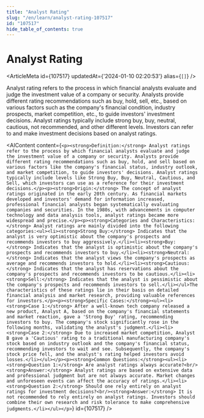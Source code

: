 ```yaml
---
title: "Analyst Rating"
slug: "/en/learn/analyst-rating-107517"
id: "107517"
hide_table_of_contents: true
---
```



# Analyst Rating

<ArticleMeta id={107517} updatedAt={'2024-01-10 02:20:53'} alias={`[]`} />
<div className='border-solid border-b border-t-0 my-4 border-[var(--ifm-color-gray-300)]' />

Analyst rating refers to the process in which financial analysts evaluate and judge the investment value of a company or security. Analysts provide different rating recommendations such as buy, hold, sell, etc., based on various factors such as the company's financial condition, industry prospects, market competition, etc., to guide investors' investment decisions. Analyst ratings typically include strong buy, buy, neutral, cautious, not recommended, and other different levels. Investors can refer to and make investment decisions based on analyst ratings.

<AIContent content={`<p><strong>Definition:</strong> Analyst ratings refer to the process by which financial analysts evaluate and judge the investment value of a company or security. Analysts provide different rating recommendations such as buy, hold, and sell based on various factors like the company's financial status, industry outlook, and market competition, to guide investors' decisions. Analyst ratings typically include levels like Strong Buy, Buy, Neutral, Cautious, and Sell, which investors can use as a reference for their investment decisions.</p><p><strong>Origin:</strong> The concept of analyst ratings originated in the early 20th century. As financial markets developed and investors' demand for information increased, professional financial analysts began systematically evaluating companies and securities. In the 1980s, with advancements in computer technology and data analysis tools, analyst ratings became more widespread and precise.</p><p><strong>Categories and Characteristics:</strong> Analyst ratings are mainly divided into the following categories:<ul><li><strong>Strong Buy:</strong> Indicates that the analyst is very optimistic about the company's prospects and recommends investors to buy aggressively.</li><li><strong>Buy:</strong> Indicates that the analyst is optimistic about the company's prospects and recommends investors to buy.</li><li><strong>Neutral:</strong> Indicates that the analyst views the company's prospects as average and recommends investors to hold.</li><li><strong>Cautious:</strong> Indicates that the analyst has reservations about the company's prospects and recommends investors to be cautious.</li><li><strong>Sell:</strong> Indicates that the analyst is pessimistic about the company's prospects and recommends investors to sell.</li></ul>The characteristics of these ratings lie in their basis on detailed financial analysis and market research, providing valuable references for investors.</p><p><strong>Specific Cases:</strong><ul><li><strong>Case 1:</strong> After a well-known tech company released a new product, Analyst A, based on the company's financial statements and market reaction, gave a 'Strong Buy' rating, recommending investors to buy. The company's stock significantly rose in the following months, validating the analyst's judgment.</li><li><strong>Case 2:</strong> Due to increased market competition, Analyst B gave a 'Cautious' rating to a traditional manufacturing company's stock based on industry outlook and the company's financial status, recommending investors to wait and see. Subsequently, the company's stock price fell, and the analyst's rating helped investors avoid losses.</li></ul></p><p><strong>Common Questions:</strong><ul><li><strong>Question 1:</strong> Are analyst ratings always accurate?<br/><strong>Answer:</strong> Analyst ratings are based on extensive data and professional judgment but are not always accurate. Market changes and unforeseen events can affect the accuracy of ratings.</li><li><strong>Question 2:</strong> Should one rely entirely on analyst ratings for investment decisions?<br/><strong>Answer:</strong> It is not recommended to rely entirely on analyst ratings. Investors should combine their own research and risk tolerance to make comprehensive judgments.</li></ul></p>`} id={107517} />
